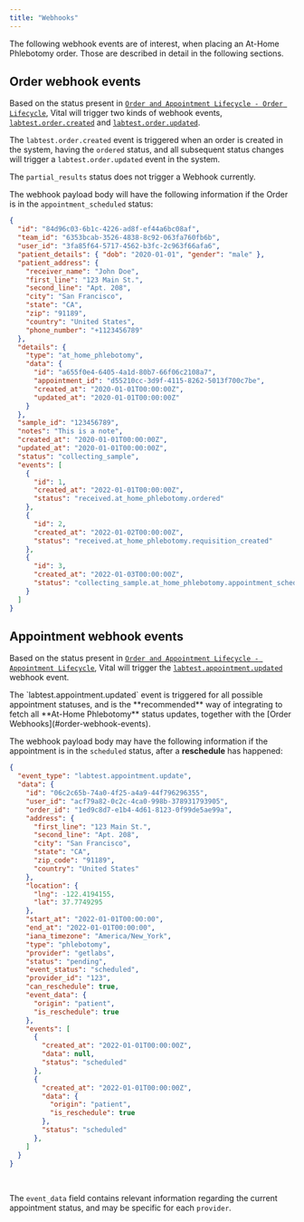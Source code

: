 ```yaml
---
title: "Webhooks"
---
```


The following webhook events are of interest, when placing an At-Home Phlebotomy order. Those are
described in detail in the following sections.

## Order webhook events

Based on the status present in [`Order and Appointment Lifecycle - Order Lifecycle`](/lab/at-home-phlebotomy/order-appointment-lifecycle#order-lifecycle),
Vital will trigger two kinds of webhook events, [`labtest.order.created`](/event-catalog/labtest.order.created) and
[`labtest.order.updated`](/event-catalog/labtest.order.updated).

The `labtest.order.created` event is triggered when an order is created in the system,
having the `ordered` status, and all subsequent status changes will trigger a `labtest.order.updated` event in the system.

<Note>The `partial_results` status does not trigger a Webhook currently.</Note>

The webhook payload body will have the following information if the Order is in the `appointment_scheduled` status:

```json Phlebotomy Order Updated
{
  "id": "84d96c03-6b1c-4226-ad8f-ef44a6bc08af",
  "team_id": "6353bcab-3526-4838-8c92-063fa760fb6b",
  "user_id": "3fa85f64-5717-4562-b3fc-2c963f66afa6",
  "patient_details": { "dob": "2020-01-01", "gender": "male" },
  "patient_address": {
    "receiver_name": "John Doe",
    "first_line": "123 Main St.",
    "second_line": "Apt. 208",
    "city": "San Francisco",
    "state": "CA",
    "zip": "91189",
    "country": "United States",
    "phone_number": "+1123456789"
  },
  "details": {
    "type": "at_home_phlebotomy",
    "data": {
      "id": "a655f0e4-6405-4a1d-80b7-66f06c2108a7",
      "appointment_id": "d55210cc-3d9f-4115-8262-5013f700c7be",
      "created_at": "2020-01-01T00:00:00Z",
      "updated_at": "2020-01-01T00:00:00Z"
    }
  },
  "sample_id": "123456789",
  "notes": "This is a note",
  "created_at": "2020-01-01T00:00:00Z",
  "updated_at": "2020-01-01T00:00:00Z",
  "status": "collecting_sample",
  "events": [
    {
      "id": 1,
      "created_at": "2022-01-01T00:00:00Z",
      "status": "received.at_home_phlebotomy.ordered"
    },
    {
      "id": 2,
      "created_at": "2022-01-02T00:00:00Z",
      "status": "received.at_home_phlebotomy.requisition_created"
    },
    {
      "id": 3,
      "created_at": "2022-01-03T00:00:00Z",
      "status": "collecting_sample.at_home_phlebotomy.appointment_scheduled"
    }
  ]
}
```

## Appointment webhook events

Based on the status present in [`Order and Appointment Lifecycle - Appointment Lifecycle`](/lab/at-home-phlebotomy/order-appointment-lifecycle#appointment-lifecycle),
Vital will trigger the [`labtest.appointment.updated`](/event-catalog/labtest.appointment.update) webhook event.

<Info>
    The `labtest.appointment.updated` event is triggered for all possible appointment statuses, and is the **recommended** way of integrating to fetch all
    **At-Home Phlebotomy** status updates, together with the [Order Webhooks](#order-webhook-events).
</Info>

The webhook payload body may have the following information if the appointment is in the `scheduled` status, after a **reschedule** has happened:

```json Phlebotomy Appointment Updated
{
  "event_type": "labtest.appointment.update",
  "data": {
    "id": "06c2c65b-74a0-4f25-a4a9-44f796296355",
    "user_id": "acf79a82-0c2c-4ca0-998b-378931793905",
    "order_id": "1ed9c8d7-e1b4-4d61-8123-0f99de5ae99a",
    "address": {
      "first_line": "123 Main St.",
      "second_line": "Apt. 208",
      "city": "San Francisco",
      "state": "CA",
      "zip_code": "91189",
      "country": "United States"
    },
    "location": {
      "lng": -122.4194155,
      "lat": 37.7749295
    },
    "start_at": "2022-01-01T00:00:00",
    "end_at": "2022-01-01T00:00:00",
    "iana_timezone": "America/New_York",
    "type": "phlebotomy",
    "provider": "getlabs",
    "status": "pending",
    "event_status": "scheduled",
    "provider_id": "123",
    "can_reschedule": true,
    "event_data": {
      "origin": "patient",
      "is_reschedule": true
    },
    "events": [
      {
        "created_at": "2022-01-01T00:00:00Z",
        "data": null,
        "status": "scheduled"
      },
      {
        "created_at": "2022-01-01T00:00:00Z",
        "data": {
          "origin": "patient",
          "is_reschedule": true
        },
        "status": "scheduled"
      },
    ]
  }
}
```

<br/>

<Info>The `event_data` field contains relevant information regarding the current appointment status, and may be specific for each `provider`.</Info>